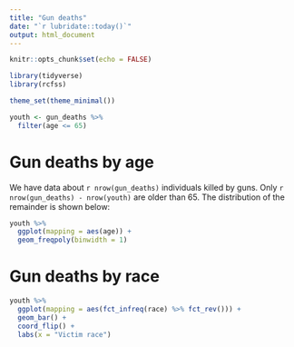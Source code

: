 ```yaml
---
title: "Gun deaths"
date: "`r lubridate::today()`"
output: html_document
---
```


```r
knitr::opts_chunk$set(echo = FALSE)
```

```r
library(tidyverse)
library(rcfss)

theme_set(theme_minimal())
```

```r
youth <- gun_deaths %>%
  filter(age <= 65)
```

# Gun deaths by age

We have data about `r nrow(gun_deaths)` individuals killed by guns. Only `r nrow(gun_deaths) - nrow(youth)` are older than 65. The distribution of the remainder is shown below:

```r
youth %>% 
  ggplot(mapping = aes(age)) + 
  geom_freqpoly(binwidth = 1)
```

# Gun deaths by race

```r
youth %>%
  ggplot(mapping = aes(fct_infreq(race) %>% fct_rev())) +
  geom_bar() +
  coord_flip() +
  labs(x = "Victim race")
```
